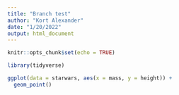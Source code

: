 ```yaml
---
title: "Branch test"
author: "Kort Alexander"
date: "1/20/2022"
output: html_document
---
```


```r
knitr::opts_chunk$set(echo = TRUE)

library(tidyverse)
```

```r
ggplot(data = starwars, aes(x = mass, y = height)) +
  geom_point()
```

